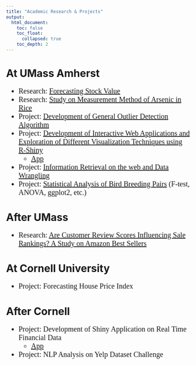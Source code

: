 ```yaml
---
title: "Academic Research & Projects"
output: 
  html_document:
    toc: false
    toc_float: 
      collapsed: true
    toc_depth: 2
---
```

<style>
ul {font-family: Times New Roman; font-size: 20px;}
</style>

<div id="backhome"><a href="index.html"><i class="fa fa-home"></i></a></div>

# At UMass Amherst
- <i class="fa fa-book"></i> Research: [Forecasting Stock Value](Projects & Researches/Forecasting_Stock_Value.html)
- <i class="fa fa-book"></i> Research: [Study on Measurement Method of Arsenic in Rice](Projects & Researches/Arsenic_Measurement.html)
- <i class="fa fa-calendar-check-o"></i> Project: [Development of General Outlier Detection Algorithm](Projects & Researches/Outlier_Detection.html)
- <i class="fa fa-calendar-check-o"></i> Project: [Development of Interactive Web Applications and Exploration of Different Visualization Techniques using R-Shiny](Projects & Researches/Interactive_Web_App.html)
    - <i class="fa fa-hand-o-right"></i> [App](https://harrylu95.shinyapps.io/World_Facts/)
- <i class="fa fa-calendar-check-o"></i> Project: [Information Retrieval on the web and Data Wrangling](Projects & Researches/Web_Data_Wrangling.html)
- <i class="fa fa-calendar-check-o"></i> Project: [Statistical Analysis of Bird Breeding Pairs](Projects & Researches/Bird_Breeding_Pairs.html) (F-test, ANOVA, ggplot2, etc.)

# After UMass
- <i class="fa fa-book"></i> Research: [Are Customer Review Scores Influencing Sale Rankings? A Study on Amazon Best Sellers](Projects & Researches/Amazon_s_Secret.html)

# At Cornell University
- <i class="fa fa-calendar-check-o"></i> Project: Forecasting House Price Index

# After Cornell
- <i class="fa fa-calendar-check-o"></i> Project: Development of Shiny Application on Real Time Financial Data
    - <i class="fa fa-hand-o-right"></i> [App](https://harrylu95.shinyapps.io/Yahoo_Finance_Data_v1/)
- <i class="fa fa-calendar-check-o"></i> Project: NLP Analysis on Yelp Dataset Challenge

